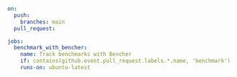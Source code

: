 ```yaml
on:
  push:
    branches: main
  pull_request:

jobs:
  benchmark_with_bencher:
    name: Track benchmarks with Bencher
    if: contains(github.event.pull_request.labels.*.name, 'benchmark')
    runs-on: ubuntu-latest
```